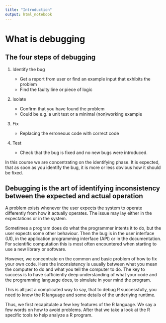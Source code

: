 ```yaml
---
title: "Introduction"
output: html_notebook
---
```


# What is debugging {#whatis}

## The four steps of debugging

1. Identify the bug

   - Get a report from user or find an example input that exhibits the problem
   - Find the faulty line or piece of logic

2. Isolate

   - Confirm that you have found the problem
   - Could be e.g. a unit test or a minimal (non)working example

3. Fix

   - Replacing the erroneous code with correct code

4. Test

   - Check that the bug is fixed and no new bugs were introduced.

In this course we are concentrating on the identifying phase. It is expected, that as soon as you identify the bug, it is more or less obvious how it should be fixed.

## Debugging is the art of identifying inconsistency between the expected and actual operation

A problem exists whenever the user expects the system to operate differently from how it actually operates. The issue may lay either in the expectations or in the system.

Sometimes a program does do what the programmer intents it to do, but the user expects some other behaviour. Then the bug is in the user interface (UI), in the application programming interface (API) or in the documentation. For scientific computation this is most often encountered when starting to use a new library or software.

However, we concentrate on the common and basic problem of how to fix your own code. Here the inconsistency is usually between what you mean the computer to do and what you tell the computer to do.
The key to success is to have sufficiently deep understanding of what your code and the programming language does, to simulate in your mind the program.

This is all just a complicated way to say, that to debug R successfully, you need to know the R language and some details of the underlying runtime.

Thus, we first recapitulate a few key features of the R language. We say a few words on how to avoid problems. After that we take a look at the R specific tools to help analyze a R program. 

